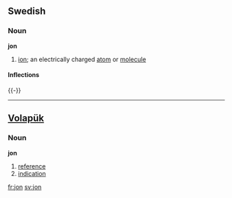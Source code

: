 {{see|Jon}}
==Swedish==
===Noun===
'''jon'''

#{{sv-chemistry}} [[ion]]; an electrically charged [[atom]] or [[molecule]]

====Inflections====
{{sv-noun|gender=Common|jon|jonen|joner|jonerna|jons|jonens|joners|jonernas}}
{{-}}
----

==[[Volapük]]==

===Noun===
'''jon'''
 
# [[reference]] 
# [[indication]]

[[fr:jon]]
[[sv:jon]]